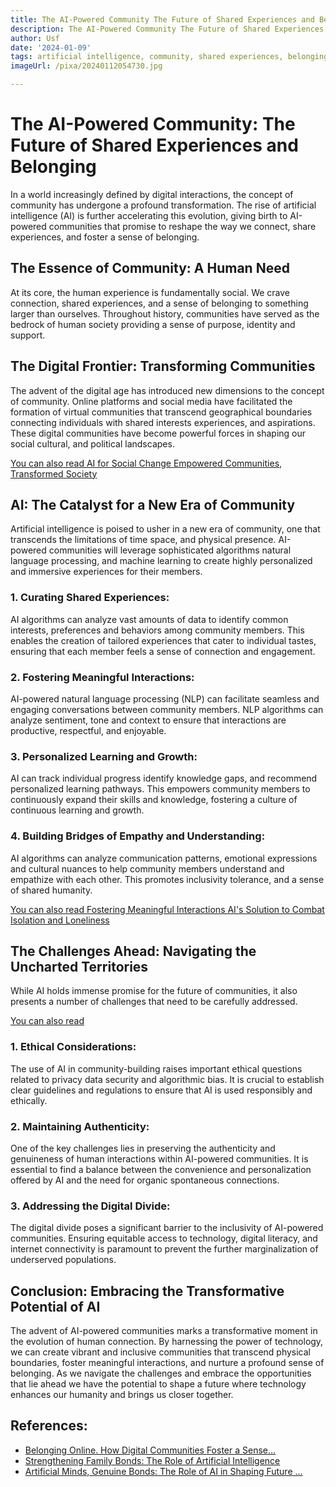 ```yaml
---
title: The AI-Powered Community The Future of Shared Experiences and Belonging
description: The AI-Powered Community The Future of Shared Experiences and Belonging
author: Usf
date: '2024-01-09'
tags: artificial intelligence, community, shared experiences, belonging
imageUrl: /pixa/20240112054730.jpg

---
```

# The AI-Powered Community: The Future of Shared Experiences and Belonging

In a world increasingly defined  by digital interactions, the concept of community has undergone a profound transformation. The rise of artificial intelligence (AI) is further accelerating this evolution, giving birth to AI-powered communities that promise to reshape the way we connect, share experiences, and foster  a  sense of belonging.

## The Essence of Community: A  Human Need

At  its core, the human  experience is fundamentally  social. We crave connection, shared experiences, and a  sense of belonging to  something larger than ourselves. Throughout history, communities  have served as  the bedrock of human society providing a  sense of purpose, identity and support.

## The Digital Frontier: Transforming  Communities

The advent of the  digital age has introduced new dimensions to the concept of community. Online  platforms and social media have facilitated the formation of virtual communities  that transcend geographical boundaries connecting individuals with shared interests experiences, and aspirations. These digital communities have become powerful forces in shaping our social cultural, and  political landscapes.

[You can also read AI for Social Change Empowered Communities, Transformed Society](AI%20for%20Social%20Change%20Empowered%20Communities%2C%20Transformed%20Society)


##  AI: The  Catalyst for a New Era of Community

Artificial intelligence is poised  to usher  in a new era of community,  one that transcends the limitations of time space, and physical presence. AI-powered communities will leverage sophisticated algorithms natural language processing, and machine learning to create highly personalized  and immersive experiences for their members.

### 1. Curating  Shared Experiences:

AI algorithms can analyze vast amounts of data to identify common interests, preferences and behaviors among community  members. This enables the creation of tailored experiences that cater to individual tastes, ensuring that each member feels a sense  of connection and engagement.

### 2. Fostering Meaningful  Interactions:

AI-powered natural language processing (NLP) can facilitate seamless and engaging conversations between community members. NLP algorithms can analyze sentiment, tone and  context to ensure that interactions  are productive, respectful, and enjoyable.

### 3. Personalized Learning  and Growth:

AI can track  individual progress identify knowledge gaps, and recommend  personalized learning pathways.  This empowers community  members to  continuously expand their skills and knowledge, fostering a culture of continuous learning and growth.

### 4. Building Bridges of Empathy and  Understanding:

AI algorithms can analyze communication patterns, emotional expressions and cultural  nuances to help community members understand and empathize with each other.  This promotes inclusivity tolerance,  and a sense of shared humanity.

[You can also read Fostering Meaningful Interactions AI's Solution to Combat  Isolation and Loneliness](Fostering%20Meaningful%20Interactions%20AI%27s%20Solution%20to%20Combat%20Isolation%20and%20Loneliness)


## The Challenges Ahead:  Navigating the Uncharted Territories

While AI holds immense promise for the future of communities, it also presents a number of challenges that need to be carefully addressed.

[You can also read ]()


### 1. Ethical Considerations:

The use  of AI  in community-building raises important ethical questions related to privacy data security and algorithmic bias. It is crucial to  establish clear guidelines and regulations to ensure that AI is used responsibly and ethically.

### 2. Maintaining Authenticity:

One of the key challenges lies in preserving the authenticity and genuineness of human interactions within AI-powered communities. It is essential to find a balance between the convenience and personalization offered by AI and the need for organic spontaneous connections.

### 3. Addressing the Digital  Divide:

The digital divide poses a significant barrier to the inclusivity  of  AI-powered communities. Ensuring equitable access to technology,  digital literacy, and internet connectivity  is paramount to  prevent the further marginalization of  underserved populations.

## Conclusion: Embracing the Transformative Potential of AI

The advent  of AI-powered communities marks a transformative  moment in the evolution of human connection. By harnessing the power of technology,  we can create vibrant and inclusive  communities that transcend physical boundaries, foster meaningful  interactions, and nurture a profound sense of belonging. As we navigate the challenges and embrace the opportunities that lie ahead  we have the  potential to  shape a future  where  technology enhances  our humanity and brings us closer together.

## References:
- [Belonging Online. How Digital Communities Foster a Sense…](https://medium.com/spur-collective/belonging-online-cd7960f9cd53)
- [Strengthening Family Bonds: The Role of Artificial Intelligence](https://medium.com/@govindh_imba/strengthening-family-bonds-the-role-of-artificial-intelligence-fb4757d2d8)
- [Artificial Minds, Genuine Bonds: The Role of AI in Shaping Future ...](https://www.linkedin.com/pulse/artificial-minds-genuine-bonds-role-ai-shaping-future-daniel-bron)
